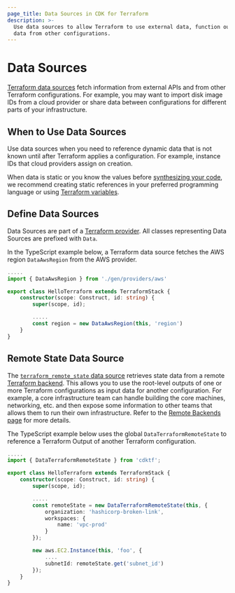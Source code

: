 ```yaml
---
page_title: Data Sources in CDK for Terraform
description: >-
  Use data sources to allow Terraform to use external data, function output, and
  data from other configurations.
---
```


# Data Sources

[Terraform data sources](/language/data-sources) fetch information from external APIs and from other Terraform configurations. For example, you may want to import disk image IDs from a cloud provider or share data between configurations for different parts of your infrastructure.

## When to Use Data Sources

Use data sources when you need to reference dynamic data that is not known until after Terraform applies a configuration. For example, instance IDs that cloud providers assign on creation.

When data is static or you know the values before [synthesizing your code](/cdktf/cli-reference/commands#synth), we recommend creating static references in your preferred programming language or using [Terraform variables](/cdktf/concepts/variables-and-outputs).

## Define Data Sources

Data Sources are part of a [Terraform provider](/cdktf/concepts/providers-and-resources). All classes representing Data Sources are prefixed with `Data`.

In the TypeScript example below, a Terraform data source fetches the AWS region `DataAwsRegion` from the AWS provider.

```typescript
.....
import { DataAwsRegion } from './gen/providers/aws'

export class HelloTerraform extends TerraformStack {
    constructor(scope: Construct, id: string) {
        super(scope, id);

        .....
        const region = new DataAwsRegion(this, 'region')
    }
}
```

## Remote State Data Source

The [`terraform_remote_state` data source](/language/state/remote-state-data) retrieves state data from a remote [Terraform backend](/language/settings/backends). This allows you to use the root-level outputs of one or more Terraform configurations as input data for another configuration. For example, a core infrastructure team can handle building the core machines, networking, etc. and then expose some information to other teams that allows them to run their own infrastructure. Refer to the [Remote Backends page](/cdktf/concepts/remote-backends) for more details.

The TypeScript example below uses the global `DataTerraformRemoteState` to reference a Terraform Output of another Terraform configuration.

```typescript
.....
import { DataTerraformRemoteState } from 'cdktf';

export class HelloTerraform extends TerraformStack {
    constructor(scope: Construct, id: string) {
        super(scope, id);

        .....
        const remoteState = new DataTerraformRemoteState(this, {
            organization: 'hashicorp-broken-link',
            workspaces: {
                name: 'vpc-prod'
            }
        });

        new aws.EC2.Instance(this, 'foo', {
            ....
            subnetId: remoteState.get('subnet_id')
        });
    }
}
```
